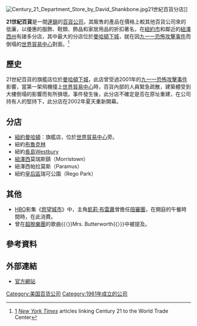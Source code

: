 {{Infobox_company
| company_name   = 21世紀百貨公司
| company_name_en= Century 21 Department Stores, Inc.
| company_logo   = [[File:Century_21_NYC.JPG|250px]]
| company_type   = [[私人公司|私人公司]]
| company_slogan = Fashion Worth Fighting For（流行值得追尋）
| foundation     = 1961年
| location       = {{USA}} [[紐約市|紐約市]]太阳眼镜
| industry       = [[零售|零售]]
| products       = 服飾、鞋類、床具、家具、珠寶、美容產品、電器、家居產品
| homepage       = [http://www.c21stores.com www.c21stores.com]
}}
[[File:Century_21_Department_Store_by_David_Shankbone.jpg|right]]21世紀百貨分店]]

'''21世紀百貨'''是一間[[連鎖|連鎖]]的[[百貨公司|百貨公司]]，其販售的產品在價格上較其他百貨公司來的低廉，以優惠的服飾、鞋類、飾品和家居用品的折扣著名，在[[紐約市|紐約市]]和鄰近的[[紐澤西州|紐澤西州]]有諸多分店，其中最大的分店位於[[曼哈頓下城|曼哈頓下城]]，就在因[[九一一恐怖攻擊事件|九一一恐怖攻擊事件]]而倒塌的[[世界貿易中心|世界貿易中心]]對面。<ref>[http://topics.nytimes.com/top/reference/timestopics/subjects/s/sept_11_2001/index.html?query=CENTURY%2021&field=org&match=exact] {{Wayback|url=http://topics.nytimes.com/top/reference/timestopics/subjects/s/sept_11_2001/index.html?query=CENTURY%2021&field=org&match=exact |date=20160304075636 }} ''[[New_York_Times|New York Times]]'' articles linking Century 21 to the World Trade Center</ref>

== 歷史 ==
21世紀百貨的旗艦店位於[[曼哈頓下城|曼哈頓下城]]，此店曾受過2001年的[[九一一恐怖攻擊事件|九一一恐怖攻擊事件]]影響，當第一架飛機撞上[[世界貿易中心|世界貿易中心]]時，百貨內部的人員緊急疏散，建築體受到大樓倒塌的影響而有所損壞。事件發生後，此分店不確定是否在原址重建，在公司持有人的堅持下，此分店在2002年夏天重新開幕。 

== 分店 ==
* [[紐約|紐約]][[曼哈頓|曼哈頓]]：旗艦店，位於[[世界貿易中心|世界貿易中心]]旁。
* 紐約[[布魯克林|布魯克林]]
* 紐約[[長島|長島]]Westbury
* [[紐澤西|紐澤西]]莫瑞斯鎮（Morristown）
* 紐澤西帕拉莫斯（Paramus）
* 紐約[[皇后區|皇后區]]瑞可公園（Rego Park）

== 其他 ==
* [[HBO|HBO]]影集《[[慾望城市|慾望城市]]》中，主角[[凱莉·布雷蕭|凱莉·布雷蕭]]曾擔任[[陪審團|陪審團]]，在開庭的午餐時間時，在此消費。
* 曾在[[超脫樂團|超脫樂團]]的歌曲{{〈}}Mrs. Butterworth{{〉}}中被提及。

== 參考資料 ==
<div class="references-small">
<references />
</div>

== 外部連結 ==
*[http://www.c21stores.com/ 官方網站]{{Wayback|url=http://www.c21stores.com/ |date=20210119095018 }}

[[Category:美国百货公司|Category:美国百货公司]]
[[Category:1961年成立的公司|Category:1961年成立的公司]]